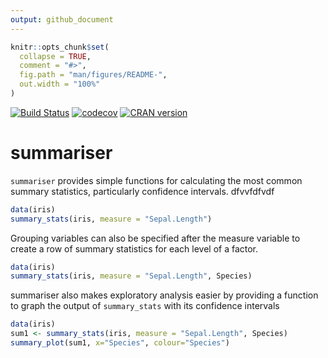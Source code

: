 ```yaml
---
output: github_document
---
```


<!-- README.md is generated from README.Rmd. Please edit that file -->

```r
knitr::opts_chunk$set(
  collapse = TRUE,
  comment = "#>",
  fig.path = "man/figures/README-",
  out.width = "100%"
)
```

[![Build Status](https://travis-ci.org/condwanaland/summariser.svg?branch=master)](https://travis-ci.org/condwanaland/summariser) [![codecov](https://codecov.io/gh/condwanaland/summariser/branch/master/graph/badge.svg)](https://codecov.io/gh/condwanaland/summariser) [![CRAN version](http://www.r-pkg.org/badges/version/summariser)](https://cran.r-project.org/package=summariser)

# summariser

`summariser` provides simple functions for calculating the most common summary statistics, particularly confidence intervals. dfvvfdfvdf

```R
data(iris)
summary_stats(iris, measure = "Sepal.Length")
```

Grouping variables can also be specified after the measure variable to create a row of summary statistics for each level of a factor.

```R
data(iris)
summary_stats(iris, measure = "Sepal.Length", Species)
```

summariser also makes exploratory analysis easier by providing a function to graph the output of `summary_stats` with its confidence intervals

```R
data(iris)
sum1 <- summary_stats(iris, measure = "Sepal.Length", Species)
summary_plot(sum1, x="Species", colour="Species")
```
